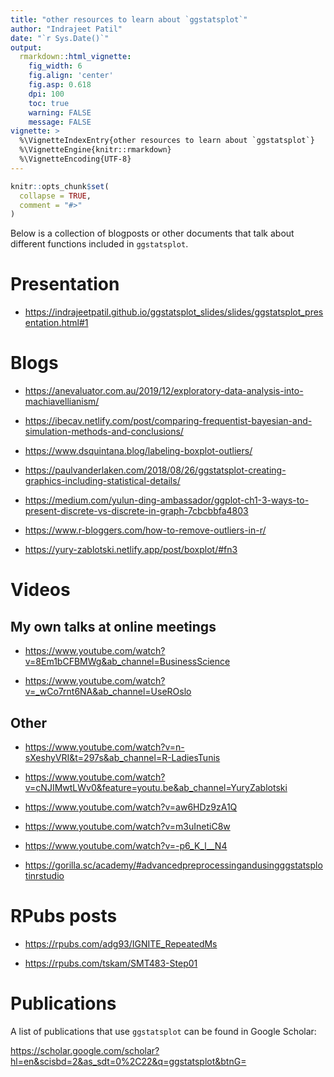 ---
title: "other resources to learn about `ggstatsplot`"
author: "Indrajeet Patil"
date: "`r Sys.Date()`"
output:
  rmarkdown::html_vignette:
    fig_width: 6
    fig.align: 'center'
    fig.asp: 0.618
    dpi: 100
    toc: true
    warning: FALSE
    message: FALSE
vignette: >
  %\VignetteIndexEntry{other resources to learn about `ggstatsplot`}
  %\VignetteEngine{knitr::rmarkdown}
  %\VignetteEncoding{UTF-8}
---

```{r setup, include = FALSE}
knitr::opts_chunk$set(
  collapse = TRUE,
  comment = "#>"
)
```

Below is a collection of blogposts or other documents that talk about different
functions included in `ggstatsplot`.

# Presentation

  - <https://indrajeetpatil.github.io/ggstatsplot_slides/slides/ggstatsplot_presentation.html#1>

# Blogs

  - <https://anevaluator.com.au/2019/12/exploratory-data-analysis-into-machiavellianism/>

  - <https://ibecav.netlify.com/post/comparing-frequentist-bayesian-and-simulation-methods-and-conclusions/>

  - <https://www.dsquintana.blog/labeling-boxplot-outliers/>

  - <https://paulvanderlaken.com/2018/08/26/ggstatsplot-creating-graphics-including-statistical-details/>

  - <https://medium.com/yulun-ding-ambassador/ggplot-ch1-3-ways-to-present-discrete-vs-discrete-in-graph-7cbcbbfa4803>
 
  - <https://www.r-bloggers.com/how-to-remove-outliers-in-r/>
  
  - <https://yury-zablotski.netlify.app/post/boxplot/#fn3>

# Videos

## My own talks at online meetings

  - <https://www.youtube.com/watch?v=8Em1bCFBMWg&ab_channel=BusinessScience>
  
  - <https://www.youtube.com/watch?v=_wCo7rnt6NA&ab_channel=UseROslo>

## Other

  - <https://www.youtube.com/watch?v=n-sXeshyVRI&t=297s&ab_channel=R-LadiesTunis>

  - <https://www.youtube.com/watch?v=cNJIMwtLWv0&feature=youtu.be&ab_channel=YuryZablotski>

  - <https://www.youtube.com/watch?v=aw6HDz9zA1Q>
  
  - <https://www.youtube.com/watch?v=m3uInetiC8w>
  
  - <https://www.youtube.com/watch?v=-p6_K_l__N4>
  
  - <https://gorilla.sc/academy/#advancedpreprocessingandusingggstatsplotinrstudio>

# RPubs posts

  - <https://rpubs.com/adg93/IGNITE_RepeatedMs>
  
  - <https://rpubs.com/tskam/SMT483-Step01>

# Publications

A list of publications that use `ggstatsplot` can be found in Google Scholar:

<https://scholar.google.com/scholar?hl=en&scisbd=2&as_sdt=0%2C22&q=ggstatsplot&btnG=>
